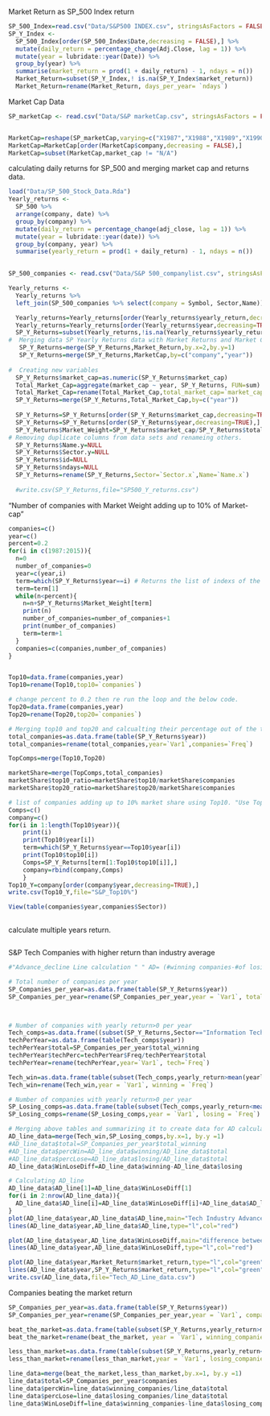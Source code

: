 
 Market Return as SP_500 Index return
```r
SP_500_Index=read.csv("Data/S&P500 INDEX.csv", stringsAsFactors = FALSE, na.strings = "n/a")
SP_Y_Index <- 
  SP_500_Index[order(SP_500_Index$Date,decreasing = FALSE),] %>% 
  mutate(daily_return = percentage_change(Adj.Close, lag = 1)) %>%
  mutate(year = lubridate::year(Date)) %>%
  group_by(year) %>%
  summarise(market_return = prod(1 + daily_return) - 1, ndays = n()) 
  Market_Return=subset(SP_Y_Index,! is.na(SP_Y_Index$market_return))
  Market_Return=rename(Market_Return, days_per_year= `ndays`)
```

Market Cap Data
```r
SP_marketCap <- read.csv("Data/S&P marketCap.csv", stringsAsFactors = FALSE, na.strings = "n/a", header=TRUE)


MarketCap=reshape(SP_marketCap,varying=c("X1987","X1988","X1989","X1990","X1991","X1992","X1993","X1994","X1995","X1996","X1997","X1998","X1999","X2000","X2001","X2002","X2003","X2004","X2005","X2006","X2007","X2008","X2009","X2010","X2011","X2012","X2013","X2014","X2015"),v.names="market_cap",timevar = "year",times=c("1987","1988","1989","1990","1991","1992","1993","1994","1995","1996","1997","1998","1999","2000","2001","2002","2003","2004","2005","2006","2007","2008","2009","2010","2011","2012","2013","2014","2015"),direction = "long")
MarketCap=MarketCap[order(MarketCap$company,decreasing = FALSE),]
MarketCap=subset(MarketCap,market_cap != "N/A")
```

calculating daily returns for SP_500 and merging market cap and returns data. 
```r
load("Data/SP_500_Stock_Data.Rda")
Yearly_returns <- 
  SP_500 %>% 
  arrange(company, date) %>%
  group_by(company) %>%
  mutate(daily_return = percentage_change(adj_close, lag = 1)) %>%
  mutate(year = lubridate::year(date)) %>%
  group_by(company, year) %>%
  summarise(yearly_return = prod(1 + daily_return) - 1, ndays = n()) 
  

SP_500_companies <- read.csv("Data/S&P 500_companylist.csv", stringsAsFactors = FALSE, na.strings = "n/a")

Yearly_returns <- 
  Yearly_returns %>%
  left_join(SP_500_companies %>% select(company = Symbol, Sector,Name)) 

  Yearly_returns=Yearly_returns[order(Yearly_returns$yearly_return,decreasing=TRUE),]
  Yearly_returns=Yearly_returns[order(Yearly_returns$year,decreasing=TRUE),]
  SP_Y_Returns=subset(Yearly_returns,!is.na(Yearly_returns$yearly_return))
#  Merging data SP Yearly Returns data with Market Returns and Market Cap Data.
   SP_Y_Returns=merge(SP_Y_Returns,Market_Return,by.x=2,by.y=1)
   SP_Y_Returns=merge(SP_Y_Returns,MarketCap,by=c("company","year"))
  
#  Creating new variables 
  SP_Y_Returns$market_cap=as.numeric(SP_Y_Returns$market_cap)
  Total_Market_Cap=aggregate(market_cap ~ year, SP_Y_Returns, FUN=sum)
  Total_Market_Cap=rename(Total_Market_Cap,total_market_cap=`market_cap`)
  SP_Y_Returns=merge(SP_Y_Returns,Total_Market_Cap,by=c("year"))
  
  SP_Y_Returns=SP_Y_Returns[order(SP_Y_Returns$market_cap,decreasing=TRUE),]
  SP_Y_Returns=SP_Y_Returns[order(SP_Y_Returns$year,decreasing=TRUE),]
  SP_Y_Returns$Market_Weight=SP_Y_Returns$market_cap/SP_Y_Returns$total_market_cap
# Removing duplicate columns from data sets and renameing others. 
  SP_Y_Returns$Name.y=NULL
  SP_Y_Returns$Sector.y=NULL
  SP_Y_Returns$id=NULL
  SP_Y_Returns$ndays=NULL
  SP_Y_Returns=rename(SP_Y_Returns,Sector=`Sector.x`,Name=`Name.x`)
  
  #write.csv(SP_Y_Returns,file="SP500_Y_returns.csv")

```

"Number of companies with Market Weight adding up to 10% of Market-cap"
```r

companies=c()
year=c()
percent=0.2
for(i in c(1987:2015)){
  n=0
  number_of_companies=0
  year=c(year,i)
  term=which(SP_Y_Returns$year==i) # Returns the list of indexs of the year i
  term=term[1]
  while(n<percent){
    n=n+SP_Y_Returns$Market_Weight[term]
    print(n)
    number_of_companies=number_of_companies+1
    print(number_of_companies)
    term=term+1
  }
  companies=c(companies,number_of_companies)
}


Top10=data.frame(companies,year)
Top10=rename(Top10,top10=`companies`)

# change percent to 0.2 then re run the loop and the below code.
Top20=data.frame(companies,year)
Top20=rename(Top20,top20=`companies`)

# Merging top10 and top20 and calcualting their percentage out of the total index
total_companies=as.data.frame(table(SP_Y_Returns$year))
total_companies=rename(total_companies,year=`Var1`,companies=`Freq`)

TopComps=merge(Top10,Top20)

marketShare=merge(TopComps,total_companies)
marketShare$top10_ratio=marketShare$top10/marketShare$companies
marketShare$top20_ratio=marketShare$top20/marketShare$companies

# list of companies adding up to 10% market share using Top10. "Use Top20 for top 20%"
Comps=c()
company=c()
for(i in 1:length(Top10$year)){
    print(i)
    print(Top10$year[i])
    term=which(SP_Y_Returns$year==Top10$year[i])
    print(Top10$top10[i])
    Comps=SP_Y_Returns[term[1:Top10$top10[i]],]
    company=rbind(company,Comps)
    }
Top10_Y=company[order(company$year,decreasing=TRUE),]  
write.csv(Top10_Y,file="S&P_Top10%")

View(table(companies$year,companies$Sector))
  

```

calculate multiple years return. 
```r

```

S&P Tech Companies with higher return than industry average
```r
#"Advance_decline Line calculation " " AD= (#winning companies-#of losing companies) +AD(t-1)"

# Total number of companies per year 
SP_Companies_per_year=as.data.frame(table(SP_Y_Returns$year))
SP_Companies_per_year=rename(SP_Companies_per_year,year = `Var1`, total_winning = `Freq`)



# Number of companies with yearly return>0 per year
Tech_comps=as.data.frame((subset(SP_Y_Returns,Sector=="Information Technology" | Sector=="Technology")))
techPerYear=as.data.frame(table(Tech_comps$year))
techPerYear$total=SP_Companies_per_year$total_winning
techPerYear$techPerc=techPerYear$Freq/techPerYear$total
techPerYear=rename(techPerYear,year=`Var1`, tech=`Freq`)

Tech_win=as.data.frame(table(subset(Tech_comps,yearly_return>mean(yearly_return))$year))
Tech_win=rename(Tech_win,year = `Var1`, winning = `Freq`)

# Number of companies with yearly return>0 per year
SP_Losing_comps=as.data.frame(table(subset(Tech_comps,yearly_return<mean(yearly_return))$year))
SP_Losing_comps=rename(SP_Losing_comps,year = `Var1`, losing = `Freq`)

# Merging above tables and summarizing it to create data for AD calculations 
AD_line_data=merge(Tech_win,SP_Losing_comps,by.x=1, by.y =1)
#AD_line_data$total=SP_Companies_per_year$total_winning
#AD_line_data$percWin=AD_line_data$winning/AD_line_data$total
#AD_line_data$percLose=AD_line_data$losing/AD_line_data$total
AD_line_data$WinLoseDiff=AD_line_data$winning-AD_line_data$losing

# Calculating AD_line 
AD_line_data$AD_line[1]=AD_line_data$WinLoseDiff[1]
for(i in 2:nrow(AD_line_data)){
  AD_line_data$AD_line[i]=AD_line_data$WinLoseDiff[i]+AD_line_data$AD_line[i-1]
}
plot(AD_line_data$year,AD_line_data$AD_line,main="Tech Industry Advance/Decline Line",xlab="Years",Ylab="AD_line(#win-#lost+AD(t-1) *t=Time",type="l",col="red")
lines(AD_line_data$year,AD_line_data$AD_line,type="l",col="red")

plot(AD_line_data$year,AD_line_data$WinLoseDiff,main="difference between winning and losing tech companies ",xlab="Years",Ylab="win-lose")
lines(AD_line_data$year,AD_line_data$WinLoseDiff,type="l",col="red")

plot(AD_line_data$year,Market_Return$market_return,type="l",col="green")
lines(AD_line_data$year,SP_Y_Returns$market_return,type="l",col="green")
write.csv(AD_line_data,file="Tech_AD_Line_data.csv")
```

Companies beating the market return  
```r
SP_Companies_per_year=as.data.frame(table(SP_Y_Returns$year))
SP_Companies_per_year=rename(SP_Companies_per_year,year = `Var1`, companies = `Freq`)

beat_the_market=as.data.frame(table(subset(SP_Y_Returns,yearly_return>market_return)$year))
beat_the_market=rename(beat_the_market, year = `Var1`, winning_companies = `Freq`)

less_than_market=as.data.frame(table(subset(SP_Y_Returns,yearly_return<market_return)$year))
less_than_market=rename(less_than_market,year = `Var1`, losing_companies = `Freq`)

line_data=merge(beat_the_market,less_than_market,by.x=1, by.y =1)
line_data$total=SP_Companies_per_year$companies
line_data$percWin=line_data$winning_companies/line_data$total
line_data$percLose=line_data$losing_companies/line_data$total
line_data$WinLoseDiff=line_data$winning_companies-line_data$losing_companies
```
